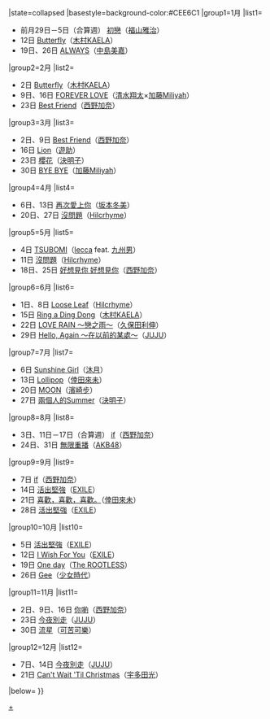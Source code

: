 {{Navbox
|bodyclass=hlist

|name=RIAJ付費音樂下載榜冠軍 (2010年)
|title=[[RIAJ付費音樂下載榜]][[2010年RIAJ付費音樂下載榜冠軍歌曲列表|冠軍作品及獲得者]]{{#if:{{{1|}}}|（{{{1|}}}）|}}
|state=<includeonly>collapsed</includeonly>
|basestyle=background-color:#CEE6C1
|group1=1月
|list1=
*前月29日－5日（合算週） [[初戀 (福山雅治單曲)|初戀]]（[[福山雅治]]）
*12日 [[Butterfly (木村KAELA單曲)|Butterfly]]（[[木村KAELA]]）
*19日、26日 [[ALWAYS]]（[[中島美嘉]]）
|group2=2月
|list2=
*2日 [[Butterfly (木村KAELA單曲)|Butterfly]]（[[木村KAELA]]）
*9日、16日 [[FOREVER LOVE (清水翔太×加藤Miliyah單曲)|FOREVER LOVE]]（[[清水翔太]]×[[加藤Miliyah]]）
*23日 [[Best Friend (西野加奈單曲)|Best Friend]]（[[西野加奈]]）
|group3=3月
|list3=
*2日、9日 [[Best Friend (西野加奈單曲)|Best Friend]]（[[西野加奈]]）
*16日 [[Lion (遊助單曲)|Lion]]（[[上地雄輔|遊助]]）
*23日 [[櫻花 (決明子單曲)|櫻花]]（[[決明子 (團體)|決明子]]）
*30日 [[BYE BYE (加藤Miliyah單曲)|BYE BYE]]（[[加藤Miliyah]]）
|group4=4月
|list4=
*6日、13日 [[再次愛上你/亞洲海盜|再次愛上你]]（[[坂本冬美]]）
*20日、27日 [[沒問題 (Hilcrhyme單曲)|沒問題]]（[[Hilcrhyme]]）
|group5=5月
|list5=
*4日 [[TSUBOMI feat.九州男/Snow Crystals|TSUBOMI]]（[[lecca]] feat. [[九州男]]）
*11日 [[沒問題 (Hilcrhyme單曲)|沒問題]]（[[Hilcrhyme]]）
*18日、25日 [[好想見你 好想見你]]（[[西野加奈]]）
|group6=6月
|list6=
*1日、8日 [[Loose Leaf]]（[[Hilcrhyme]]）
*15日 [[Ring a Ding Dong]]（[[木村KAELA]]）
*22日 [[LOVE RAIN ～戀之雨～]]（[[久保田利伸]]）
*29日 [[Hello, Again ～在以前的某處～ (JUJU單曲)|Hello, Again ～在以前的某處～]]（[[JUJU]]）
|group7=7月
|list7=
*6日 [[Sunshine Girl]]（[[沐月]]）
*13日 [[Gossip Candy|Lollipop]]（[[倖田來未]]）
*20日 [[MOON/blossom|MOON]]（[[濱崎步]]）
*27日 [[兩個人的Summer]]（[[決明子 (團體)|決明子]]）
|group8=8月
|list8=
*3日、11日－17日（合算週） [[if (西野加奈單曲)|if]]（[[西野加奈]]）
*24日、31日 [[無限重播]]（[[AKB48]]）
|group9=9月
|list9=
*7日 [[if (西野加奈單曲)|if]]（[[西野加奈]]）
*14日 [[活出堅強]]（[[放浪兄弟|EXILE]]）
*21日 [[喜歡，喜歡，喜歡。/唯有你|喜歡，喜歡，喜歡。]]（[[倖田來未]]）
*28日 [[活出堅強]]（[[放浪兄弟|EXILE]]）
|group10=10月
|list10=
*5日 [[活出堅強]]（[[放浪兄弟|EXILE]]）
*12日 [[I Wish For You]]（[[放浪兄弟|EXILE]]）
*19日 [[One day (The ROOTLESS單曲)|One day]]（[[The ROOTLESS]]）
*26日 [[Gee (單曲)|Gee]]（[[少女時代]]）
|group11=11月
|list11=
*2日、9日、16日 [[你喲]]（[[西野加奈]]）
*23日 [[今夜別走]]（[[JUJU]]）
*30日 [[流星 (可苦可樂單曲)|流星]]（[[可苦可樂]]）
|group12=12月
|list12=
*7日、14日 [[今夜別走]]（[[JUJU]]）
*21日 [[Can't Wait 'Til Christmas]]（[[宇多田光]]）
|below={{RIAJ付費音樂下載榜冠軍/年份別模板}}
}}<noinclude>
[[Category:2010年RIAJ付費音樂下載榜冠軍歌曲|+]]</noinclude>